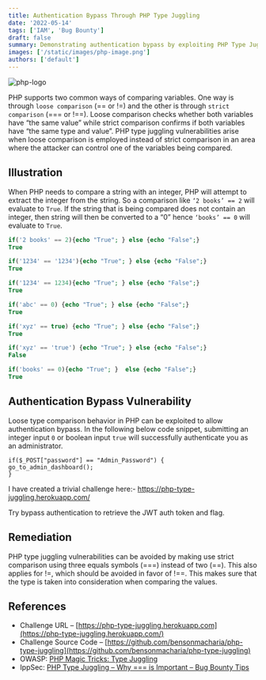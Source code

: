 ```yaml
---
title: Authentication Bypass Through PHP Type Juggling
date: '2022-05-14'
tags: ['IAM', 'Bug Bounty']
draft: false
summary: Demonstrating authentication bypass by exploiting PHP Type Juggling
images: ['/static/images/php-image.png']
authors: ['default']
---
```


![php-logo](/static/images/php-image.png)

PHP supports two common ways of comparing variables. One way is through `loose comparison` (== or !=) and the other is through `strict comparison` (=== or !==). Loose comparison checks whether both variables have “the same value” while strict comparison confirms if both variables have “the same type and value”. PHP type juggling vulnerabilities arise when loose comparison is employed instead of strict comparison in an area where the attacker can control one of the variables being compared.

## Illustration

When PHP needs to compare a string with an integer, PHP will attempt to extract the integer from the string. So a comparison like `‘2 books’ == 2` will evaluate to `True`. If the string that is being compared does not contain an integer, then string will then be converted to a “0” hence `‘books’ == 0` will evaluate to `True`.

```PHP
if('2 books' == 2){echo "True"; } else {echo "False";}
True

if('1234' == '1234'){echo "True"; } else {echo "False";}
True

if('1234' == 1234){echo "True"; } else {echo "False";}
True

if('abc' == 0) {echo "True"; } else {echo "False";}
True

if('xyz' == true) {echo "True"; } else {echo "False";}
True

if('xyz' == 'true') {echo "True"; } else {echo "False";}
False

if('books' == 0){echo "True"; }  else {echo "False";}
True
```

## Authentication Bypass Vulnerability

Loose type comparison behavior in PHP can be exploited to allow authentication bypass. In the following below code snippet, submitting an integer input `0` or boolean input `true` will successfully authenticate you as an administrator.

```PHP:auth.php
if($_POST["password"] == "Admin_Password") {
go_to_admin_dashboard();
}
```

I have created a trivial challenge here:- https://php-type-juggling.herokuapp.com/

Try bypass authentication to retrieve the JWT auth token and flag.

## Remediation

PHP type juggling vulnerabilities can be avoided by making use strict comparison using three equals symbols (===) instead of two (==). This also applies for !=, which should be avoided in favor of !==. This makes sure that the type is taken into consideration when comparing the values.

## References

- Challenge URL – [https://php-type-juggling.herokuapp.com](https://php-type-juggling.herokuapp.com/)
- Challenge Source Code – [https://github.com/bensonmacharia/php-type-juggling](https://github.com/bensonmacharia/php-type-juggling)
- OWASP: [PHP Magic Tricks: Type Juggling](https://owasp.org/www-pdf-archive/PHPMagicTricks-TypeJuggling.pdf)
- IppSec: [PHP Type Juggling – Why === is Important – Bug Bounty Tips](https://www.youtube.com/watch?v=idC5SAsKhlE)
